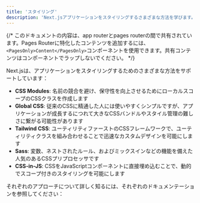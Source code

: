 ```yaml
---
title: 'スタイリング'
description: 'Next.jsアプリケーションをスタイリングするさまざまな方法を学びます。'
---
```


{/* このドキュメントの内容は、app routerとpages routerの間で共有されています。Pages Routerに特化したコンテンツを追加するには、`<PagesOnly>Content</PagesOnly>`コンポーネントを使用できます。共有コンテンツはコンポーネントでラップしないでください。 */}

Next.jsは、アプリケーションをスタイリングするためのさまざまな方法をサポートしています：

- **CSS Modules**: 名前の競合を避け、保守性を向上させるためにローカルスコープのCSSクラスを作成します
- **Global CSS**: 従来のCSSに精通した人には使いやすくシンプルですが、アプリケーションが成長するにつれて大きなCSSバンドルやスタイル管理の難しさに繋がる可能性があります
- **Tailwind CSS**: ユーティリティファーストのCSSフレームワークで、ユーティリティクラスを組み合わせることで迅速なカスタムデザインを可能にします
- **Sass**: 変数、ネストされたルール、およびミックスインなどの機能を備えた人気のあるCSSプリプロセッサです
- **CSS-in-JS**: CSSをJavaScriptコンポーネントに直接埋め込むことで、動的でスコープ付きのスタイリングを可能にします

それぞれのアプローチについて詳しく知るには、それぞれのドキュメンテーションを参照してください：